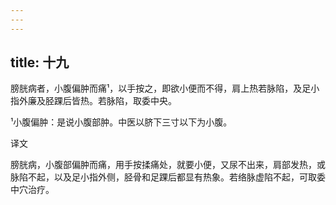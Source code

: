 ```yaml
---
---
---
```

title: 十九
---




膀胱病者，小腹偏肿而痛¹，以手按之，即欲小便而不得，肩上热若脉陷，及足小指外廉及胫踝后皆热。若脉陷，取委中央。

¹小腹偏肿：是说小腹部肿。中医以脐下三寸以下为小腹。

译文

膀胱病，小腹部偏肿而痛，用手按揉痛处，就要小便，又尿不出来，肩部发热，或脉陷不起，以及足小指外侧，胫骨和足踝后都显有热象。若络脉虚陷不起，可取委中穴治疗。
